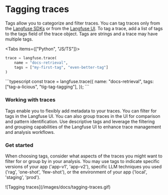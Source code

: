 # Tagging traces

Tags allow you to categorize and filter traces. You can tag traces only from the [Langfuse SDKs](/docs/sdk) or from the [Langfuse UI](https://cloud.langfuse.com). To tag a trace, add a list of tags to the tags field of the trace object. Tags are strings and a trace may have multiple tags.

<Tabs items={["Python", "JS/TS"]}>
<Tab>
```python
trace = langfuse.trace(
    name = "docs-retrieval",
    tags = ["my-first-tag", "even-better-tag"]
)
```

</Tab>

<Tab>
```typescript
const trace = langfuse.trace({
  name: "docs-retrieval",
  tags: ["tag-a-licious", "tig-tag-tagging"],
});
```

</Tab>

</Tabs>

### Working with traces

Tags enable you to flexibly add metadata to your traces.
You can filter for tags in the Langfuse UI. You can also group traces in the UI for comparison and pattern identification.
Use descriptive tags and leverage the filtering and grouping capabilities of the Langfuse UI to enhance trace management and analysis workflows.

### Get started

When choosing tags, consider what aspects of the traces you might want to filter for or group by in your analysis. You may use tags to indicate specific versions of your app ('app-v1', 'app-v2'), specific LLM techniques you used ('rag', 'one-shot', 'few-shot'), or the environment of your app ('local', 'staging', 'prod').

<Frame border>![Tagging traces](/images/docs/tagging-traces.gif)</Frame>
